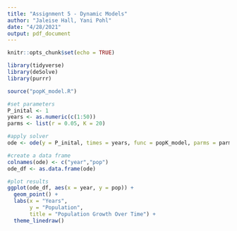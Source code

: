 ```yaml
---
title: "Assignment 5 - Dynamic Models"
author: "Jaleise Hall, Yani Pohl"
date: "4/28/2021"
output: pdf_document
---
```


```r
knitr::opts_chunk$set(echo = TRUE)

library(tidyverse)
library(deSolve)
library(purrr)
```


```r

source("popK_model.R")

#set parameters
P_inital <- 1
years <- as.numeric(c(1:50))
parms <- list(r = 0.05, K = 20)

#apply solver
ode <- ode(y = P_inital, times = years, func = popK_model, parms = parms)

#create a data frame 
colnames(ode) <- c("year","pop")
ode_df <- as.data.frame(ode)

#plot results
ggplot(ode_df, aes(x = year, y = pop)) +
  geom_point() +
  labs(x = "Years",
       y = "Population",
       title = "Population Growth Over Time") +
  theme_linedraw()

```













